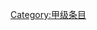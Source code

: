 {{catmore1|[[Wikipedia:矿物学专题|Wikipedia:矿物学专题]]}}
{{Articles by Quality| topic=矿物学|project=矿物学|format=TOC}}
{{Wikipedia category}}
{{emptycat}}

[[Category:甲级条目|Category:甲级条目]]